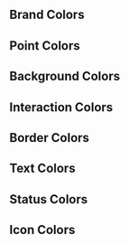 
<Meta title="Design/Color Palette" />

## Brand Colors

<ColorPalette>
  <ColorItem
    title="Brand Colors"
    colors={{
      Primary: ["#22b8cf"],
      Secondary: ["#66d9e8"],
      Tertiary: ["#A3E635"],
    }}
  />
</ColorPalette>

## Point Colors

<ColorPalette>
  <ColorItem
    title="Point Colors"
    colors={{
      Purple: ["#A855F7"],
      Blue: ["#3B82F6"],
      Cyan: ["#06B6D4"],
      Pink: ["#EC4899"],
      Rose: ["#F43F5E"],
      Orange: ["#F97316"],
      Yellow: ["#EAB308"],
    }}
  />
</ColorPalette>

## Background Colors

<ColorPalette>
  <ColorItem
    title="Background Colors"
    colors={{
      Primary: ["#0F172A"],
      Secondary: ["#1E293B"],
      Tertiary: ["#334155"],
      Inverse: ["#FFF"],
    }}
  />
</ColorPalette>

## Interaction Colors

<ColorPalette>
  <ColorItem
    title="Interaction Colors"
    colors={{
      Inactive: ["#94A3B8"],
      Hover: ["#1EA2B5"],
      Pressed: ["#198CA0"],
      Focus: ["#22b8cf"],
    }}
  />
</ColorPalette>

## Border Colors

<ColorPalette>
  <ColorItem
    title="Border Colors"
    colors={{
      Primary: ["#F8FAFC80"],
    }}
  />
</ColorPalette>

## Text Colors

<ColorPalette>
  <ColorItem
    title="Text Colors"
    colors={{
      Primary: ["#F8FAFC"],
      Secondary: ["#CBD5E1"],
      Tertiary: ["#E2E8F0"],
      Default: ["#64748B"],
      Inverse: ["#FFFFFF"],
      Disabled: ["#94A3B8"],
    }}
  />
</ColorPalette>

## Status Colors

<ColorPalette>
  <ColorItem
    title="Status Colors"
    colors={{
      Danger: ["#DC2626"],
    }}
  />
</ColorPalette>

## Icon Colors

<ColorPalette>
  <ColorItem
    title="Icon Colors"
    colors={{
      Primary: ["#64748B"],
      Inverse: ["#F8FAFC"],
      Brand: ["#22b8cf"],
    }}
  />
</ColorPalette>
